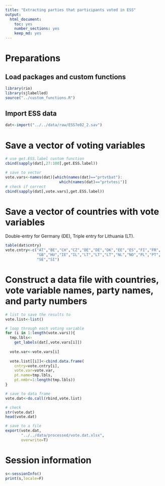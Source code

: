 ```yaml
---
title: "Extracting parties that participants voted in ESS"
output: 
  html_document: 
    toc: yes
    number_sections: yes
    keep_md: yes
---
```



# Preparations

## Load packages and custom functions

```r
library(rio)
library(sjlabelled)
source("../custom_functions.R")
```

## Import ESS data

```r
dat<-import("../../data/raw/ESS7e02_2.sav")
```

# Save a vector of voting variables

```r
# use get.ESS.label custom function
cbind(sapply(dat[,27:100],get.ESS.label))

# save to vector
vote.vars<-names(dat)[which(names(dat)=="prtvtbat"):
                        which(names(dat)=="prtvtesi")]
# check if correct
cbind(sapply(dat[,vote.vars],get.ESS.label))
```

# Save a vector of countries with vote variables

Double-entry for Germany (DE), Triple entry for Lithuania (LT).

```r
table(dat$cntry)
vote.cntry<-c("AT","BE","CH","CZ","DE","DE","DK","EE","ES","FI","FR",
              "GB","HU","IE","IL","LT","LT","LT","NL","NO","PL","PT",
              "SE","SI")

```

# Construct a data file with countries, vote variable names, party names, and party numbers

```r
# list to save the results to
vote.list<-list()

# loop through each voting variable
for (i in 1:length(vote.vars)){
  tmp.lbls<-
    get_labels(dat[,vote.vars[i]])
  
  vote.var<-vote.vars[i]
  
  vote.list[[i]]<-cbind.data.frame(
    cntry=vote.cntry[i],
    vote.var=vote.var,
    pt.name=tmp.lbls,
    pt.nmbr=1:length(tmp.lbls))
}

# save to data frame
vote.dat<-do.call(rbind,vote.list)

# check
str(vote.dat)
head(vote.dat)

# save to a file
export(vote.dat,
       "../../data/processed/vote.dat.xlsx",
       overwrite=T)

```

# Session information

```r
s<-sessionInfo()
print(s,locale=F)
```
